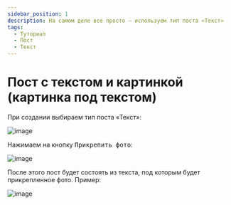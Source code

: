 ```yaml
---
sidebar_position: 1
description: На самом деле все просто — используем тип поста «Текст»
tags:
  - Туториал
  - Пост
  - Текст
---
```


# Пост с текстом и картинкой (картинка под текстом)

При создании выбираем тип поста «Текст»:

![image](/images/105411650-b50d2080-5c44-11eb-91ba-056c59621c2f.png)

Нажимаем на кнопку <kbd>Прикрепить фото</kbd>:

![image](/images/105411774-e0900b00-5c44-11eb-8eb2-eeaf7600cbc2.png)

После этого пост будет состоять из текста, под которым будет прикрепленное фото. Пример:

![image](/images/105411912-1208d680-5c45-11eb-815f-af06a07abf13.png)
